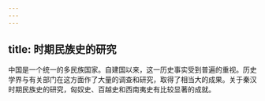 ```yaml
---
---
---
```

title: 时期民族史的研究
---



中国是一个统一的多民族国家。自建国以来，这一历史事实受到普遍的重视。历史学界与有关部门在这方面作了大量的调查和研究，取得了相当大的成果。关于秦汉时期民族史的研究，匈奴史、百越史和西南夷史有比较显著的成就。